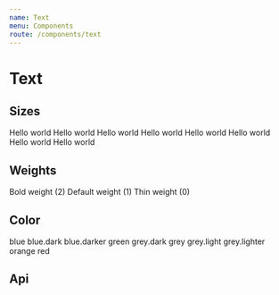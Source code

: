 ```yaml
---
name: Text
menu: Components
route: /components/text
---
```



# Text

## Sizes

<Playground>
  <Text fontSize={7} display="block">
    Hello world
  </Text>
  <Text fontSize={6} display="block">
    Hello world
  </Text>
  <Text fontSize={5} display="block">
    Hello world
  </Text>
  <Text fontSize={4} display="block">
    Hello world
  </Text>
  <Text fontSize={3} display="block">
    Hello world
  </Text>
  <Text fontSize={2} display="block">
    Hello world
  </Text>
  <Text fontSize={1} display="block">
    Hello world
  </Text>
  <Text fontSize={0} display="block">
    Hello world
  </Text>
</Playground>

## Weights

<Playground>
  <Text fontSize={4} fontWeight={2} display="block">
    Bold weight (2)
  </Text>
  <Text fontSize={4} display="block">
    Default weight (1)
  </Text>
  <Text fontSize={4} fontWeight={0} display="block">
    Thin weight (0)
  </Text>
</Playground>

## Color

<Playground>
  <Text fontSize={3} color="blue" mr={2}>
    blue
  </Text>
  <Text fontSize={3} color="blue.dark" mr={2}>
    blue.dark
  </Text>
  <Text fontSize={3} color="blue.darker" mr={2}>
    blue.darker
  </Text>
  <Text fontSize={3} color="green" mr={2}>
    green
  </Text>
  <Text fontSize={3} color="grey.dark" mr={2}>
    grey.dark
  </Text>
  <Text fontSize={3} color="grey" mr={2}>
    grey
  </Text>
  <Text fontSize={3} color="grey.light" mr={2}>
    grey.light
  </Text>
  <Text fontSize={3} color="grey.lighter" mr={2}>
    grey.lighter
  </Text>
  <Text fontSize={3} color="orange" mr={2}>
    orange
  </Text>
  <Text fontSize={3} color="red" mr={2}>
    red
  </Text>
</Playground>

## Api

<PropsTable of={Text} />
